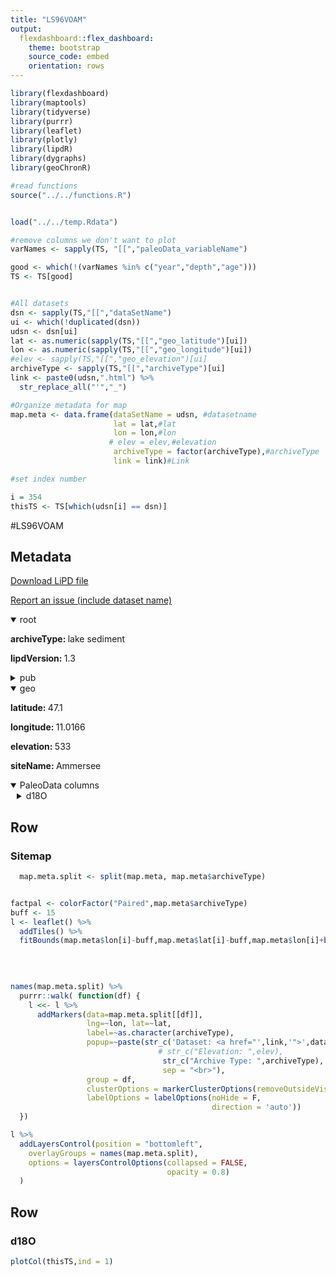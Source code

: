 ```yaml
---
title: "LS96VOAM"
output: 
  flexdashboard::flex_dashboard:
    theme: bootstrap
    source_code: embed
    orientation: rows
---
```


```r
library(flexdashboard)
library(maptools)
library(tidyverse)
library(purrr)
library(leaflet)
library(plotly)
library(lipdR)
library(dygraphs)
library(geoChronR)

#read functions
source("../../functions.R")


load("../../temp.Rdata")

#remove columns we don't want to plot
varNames <- sapply(TS, "[[","paleoData_variableName")

good <- which(!(varNames %in% c("year","depth","age")))
TS <- TS[good]


#All datasets
dsn <- sapply(TS,"[[","dataSetName")
ui <- which(!duplicated(dsn))
udsn <- dsn[ui]
lat <- as.numeric(sapply(TS,"[[","geo_latitude")[ui])
lon <- as.numeric(sapply(TS,"[[","geo_longitude")[ui])
#elev <- sapply(TS,"[[","geo_elevation")[ui]
archiveType <- sapply(TS,"[[","archiveType")[ui]
link <- paste0(udsn,".html") %>% 
  str_replace_all("'","_")

#Organize metadata for map
map.meta <- data.frame(dataSetName = udsn, #datasetname
                       lat = lat,#lat
                       lon = lon,#lon
                      # elev = elev,#elevation
                       archiveType = factor(archiveType),#archiveType
                       link = link)#Link

#set index number

i = 354
thisTS <- TS[which(udsn[i] == dsn)]
```
#LS96VOAM

Metadata {.sidebar}
-------------------------------------
[Download LiPD file](LS96VOAM.lpd)
            

[Report an issue (include dataset name)](https://github.com/nickmckay/LiPDverse/issues)

<details open style="margin-left: 0px">
<summary>root</summary>
<p style="margin-left: 0px"><strong>archiveType: </strong>lake sediment
<p style="margin-left: 0px"><strong>lipdVersion: </strong>1.3
</details>
<details>
<summary>pub</summary>
<details style="margin-left: 10px">
<summary>pub1</summary>
<p style="margin-left: 10px"><strong>author: </strong>von Grafenstein, Ulrich , Erlenkeuser, Helmut , M�ller, Jens , Trimborn, Peter , Alefs, Joachim
<p style="margin-left: 10px"><strong>journal: </strong>Geochimica et Cosmochimica Acta
<p style="margin-left: 10px"><strong>volume: </strong>60
<p style="margin-left: 10px"><strong>pages: </strong>40254036
<p style="margin-left: 10px"><strong>pubYear: </strong>1996
<p style="margin-left: 10px"><strong>title: </strong>A 200 year midEuropean air temperature record preserved in lake sediments: An extension of the permil18Opair temperature relation into the past
<p style="margin-left: 10px"><strong>DOI: </strong>10.1016/S0016-7037(96)00230-X
</details>
</details>
<details open style="margin-left: 0px">
<summary>geo</summary>
<p style="margin-left: 0px"><strong>latitude: </strong>47.1
<p style="margin-left: 0px"><strong>longitude: </strong>11.0166
<p style="margin-left: 0px"><strong>elevation: </strong>533
<p style="margin-left: 0px"><strong>siteName: </strong>Ammersee
</details>
<details open>
<summary>PaleoData columns</summary>
<details style="margin-left: 10px">
<summary>d18O</summary>
<p style="margin-left: 10px"><strong>TSid: </strong>LS96VOAM01
<p style="margin-left: 10px"><strong>variableName: </strong>d18O
<p style="margin-left: 10px"><strong>units: </strong>permil
<p style="margin-left: 10px"><strong>description: </strong>carbonate
<details>
<summary>interpretation</summary>
<details style="margin-left: 20px">
<summary>1</summary>
<p style="margin-left: 20px"><strong>basis: </strong>monitoring of lake and inflow waters
<p style="margin-left: 20px"><strong>direction: </strong>positive
<p style="margin-left: 20px"><strong>equilibriumEvidence: </strong>see above
<p style="margin-left: 20px"><strong>inferredMaterial: </strong>lake water
<p style="margin-left: 20px"><strong>integrationTime: </strong>2.7
<p style="margin-left: 20px"><strong>integrationTimeBasis: </strong>lake residence time claculations
<p style="margin-left: 20px"><strong>integrationTimeUnits: </strong>Years
<p style="margin-left: 20px"><strong>rank: </strong>1
<p style="margin-left: 20px"><strong>scope: </strong>isotope
<p style="margin-left: 20px"><strong>variable: </strong>P_isotope
</details>
<details style="margin-left: 20px">
<summary>2</summary>
<p style="margin-left: 20px"><strong>coefficient: </strong>0.58 � 0.11?/?C
<p style="margin-left: 20px"><strong>equilibriumEvidence: </strong>see above
<p style="margin-left: 20px"><strong>inferredMaterial: </strong>lake water
<p style="margin-left: 20px"><strong>integrationTime: </strong>2.7
<p style="margin-left: 20px"><strong>integrationTimeBasis: </strong>lake residence time claculations
<p style="margin-left: 20px"><strong>integrationTimeUnits: </strong>Years
<p style="margin-left: 20px"><strong>mathematicalRelation: </strong>linear(ish)
<p style="margin-left: 20px"><strong>rank: </strong>2
<p style="margin-left: 20px"><strong>scope: </strong>isotope
<p style="margin-left: 20px"><strong>variable: </strong>temperature
</details>
<details style="margin-left: 20px">
<summary>3</summary>
<p style="margin-left: 20px"><strong>basis: </strong>the response of d180L to the temperature controlled variations in d18Op will be characteristic for each lake and, therefore, must be evaluated by hydrological investigations for any lake used for paleoclimatic reconstructions...d18OL of Lake Ammersee proved to be sensitive to mean air temperature variations with periods higher than 10 years and amplitudes larger than 0.3 Kelvin.
<p style="margin-left: 20px"><strong>equilibriumEvidence: </strong>see above
<p style="margin-left: 20px"><strong>inferredMaterial: </strong>lake water
<p style="margin-left: 20px"><strong>integrationTime: </strong>2.7
<p style="margin-left: 20px"><strong>integrationTimeBasis: </strong>lake residence time claculations
<p style="margin-left: 20px"><strong>integrationTimeUnits: </strong>Years
<p style="margin-left: 20px"><strong>scope: </strong>isotope
</details>
</details>
</details>

Row
-----------------------------------------------------------------------

### Sitemap

```r
  map.meta.split <- split(map.meta, map.meta$archiveType)


factpal <- colorFactor("Paired",map.meta$archiveType)
buff <- 15
l <- leaflet() %>% 
  addTiles() %>% 
  fitBounds(map.meta$lon[i]-buff,map.meta$lat[i]-buff,map.meta$lon[i]+buff,map.meta$lat[i]+buff)
  

  
  
names(map.meta.split) %>%
  purrr::walk( function(df) {
    l <<- l %>%
      addMarkers(data=map.meta.split[[df]],
                 lng=~lon, lat=~lat,
                 label=~as.character(archiveType),
                 popup=~paste(str_c('Dataset: <a href="',link,'">',dataSetName,'</a>'),
                                 # str_c("Elevation: ",elev),
                                  str_c("Archive Type: ",archiveType),
                                  sep = "<br>"),
                 group = df,
                 clusterOptions = markerClusterOptions(removeOutsideVisibleBounds = F),
                 labelOptions = labelOptions(noHide = F,
                                             direction = 'auto'))
  })

l %>%
  addLayersControl(position = "bottomleft",
    overlayGroups = names(map.meta.split),
    options = layersControlOptions(collapsed = FALSE,
                                   opacity = 0.8)
  )
```

Row {.tabset .tabset-fade}
-----------------------------------------------------------------------

### d18O
```r
plotCol(thisTS,ind = 1)
```
